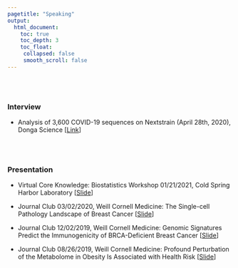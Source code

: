 ```yaml
---
pagetitle: "Speaking"
output:
  html_document:
    toc: true
    toc_depth: 3
    toc_float:
     collapsed: false
     smooth_scroll: false
---
```


<link rel="stylesheet" href="styles.css" type="text/css">

<br><br>

### Interview

+ Analysis of 3,600 COVID-19 sequences on Nextstrain (April 28th, 2020), Donga Science [[Link](https://news.naver.com/main/read.nhn?mode=LSD&mid=sec&sid1=103&oid=584&aid=0000008582)]


<br><br>

### Presentation
+ Virtual Core Knowledge: Biostatistics Workshop 01/21/2021, Cold Spring Harbor Laboratory [[Slide](/content/post/VirtualCoreKnowledgeWorkshop_Biostatistics_01212021.pdf)]

+ Journal Club 03/02/2020, Weill Cornell Medicine: The Single-cell Pathology Landscape of Breast Cancer [[Slide](/content/post/Journal Club 03_02 Presentation Slide.pdf)]

+ Journal Club 12/02/2019, Weill Cornell Medicine: Genomic Signatures Predict the Immunogenicity of BRCA-Deficient Breast Cancer [[Slide](/content/post/Journal Club 12_02 Presentation Slide.pdf)]

+ Journal Club 08/26/2019, Weill Cornell Medicine: Profound Perturbation of the Metabolome in Obesity Is Associated with Health Risk [[Slide](/content/post/Journal Club 08_26 Presentation Slide.pdf)]